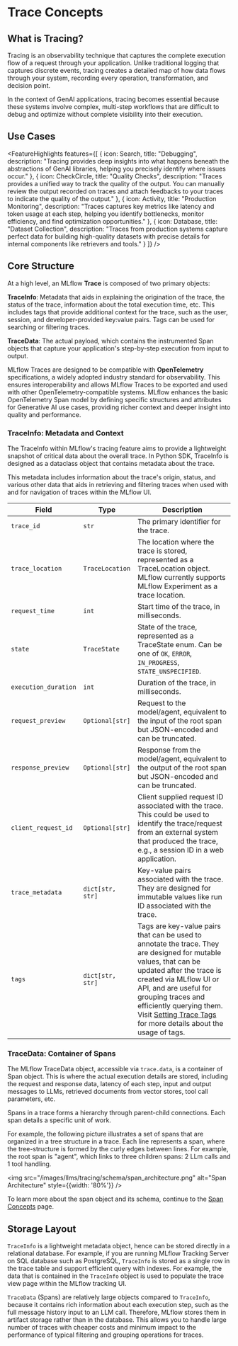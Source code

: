 
# Trace Concepts

## What is Tracing?

Tracing is an observability technique that captures the complete execution flow of a request through your application. Unlike traditional logging that captures discrete events, tracing creates a detailed map of how data flows through your system, recording every operation, transformation, and decision point.

In the context of GenAI applications, tracing becomes essential because these systems involve complex, multi-step workflows that are difficult to debug and optimize without complete visibility into their execution.

<ImageBox
  src="/images/llms/tracing/genai-trace-debug.png"
  alt="Trace Example"
  width="70%"
  caption="Example of a Trace for a Tool Calling Agent"
/>

## Use Cases

<FeatureHighlights features={[
  {
    icon: Search,
    title: "Debugging",
    description: "Tracing provides deep insights into what happens beneath the abstractions of GenAI libraries, helping you precisely identify where issues occur."
  },
  {
    icon: CheckCircle,
    title: "Quality Checks",
    description: "Traces provides a unified way to track the quality of the output. You can manually review the output recorded on traces and attach feedbacks to your traces to indicate the quality of the output."
  },
  {
    icon: Activity,
    title: "Production Monitoring",
    description: "Traces captures key metrics like latency and token usage at each step, helping you identify bottlenecks, monitor efficiency, and find optimization opportunities."
  },
  {
    icon: Database,
    title: "Dataset Collection",
    description: "Traces from production systems capture perfect data for building high-quality datasets with precise details for internal components like retrievers and tools."
  }
]} />

## Core Structure

At a high level, an MLflow **Trace** is composed of two primary objects:

**<APILink fn="mlflow.entities.TraceInfo">TraceInfo</APILink>**: Metadata that aids in explaining the origination of the trace, the status of the trace, information about the total execution time, etc. This includes tags that provide additional context for the trace, such as the user, session, and developer-provided key:value pairs. Tags can be used for searching or filtering traces.

**<APILink fn="mlflow.entities.TraceData">TraceData</APILink>**: The actual payload, which contains the instrumented <APILink fn="mlflow.entities.Span">Span</APILink> objects that capture your application's step-by-step execution from input to output.

<ImageBox
  src="/images/llms/tracing/schema/trace_architecture.png"
  alt="Trace Architecture"
  width="70%"
  caption="MLflow Trace Architecture Overview"
/>

MLflow Traces are designed to be compatible with **OpenTelemetry** specifications, a widely adopted industry standard for observability. This ensures interoperability and allows MLflow Traces to be exported and used with other OpenTelemetry-compatible systems. MLflow enhances the basic OpenTelemetry Span model by defining specific structures and attributes for Generative AI use cases, providing richer context and deeper insight into quality and performance.

### TraceInfo: Metadata and Context

The <APILink fn="mlflow.entities.TraceInfo">TraceInfo</APILink> within MLflow's tracing feature aims to provide a lightweight snapshot of critical data about the overall trace. In Python SDK, <APILink fn="mlflow.entities.TraceInfo">TraceInfo</APILink> is designed as a dataclass object that contains metadata about the trace.

This metadata includes information about the trace's origin, status, and various other data that aids in retrieving and filtering traces when used with <APILink fn="mlflow.search_traces" /> and for navigation of traces within the MLflow UI.

| Field                | Type                                                                  | Description                                                                                                                                                                                                                                                                                                                                    |
| -------------------- | --------------------------------------------------------------------- | ---------------------------------------------------------------------------------------------------------------------------------------------------------------------------------------------------------------------------------------------------------------------------------------------------------------------------------------------- |
| `trace_id`           | `str`                                                                 | The primary identifier for the trace.                                                                                                                                                                                                                                                                                                          |
| `trace_location`     | <APILink fn="mlflow.entities.TraceLocation">`TraceLocation`</APILink> | The location where the trace is stored, represented as a TraceLocation object. MLflow currently supports MLflow Experiment as a trace location.                                                                                                                                                                                                |
| `request_time`       | `int`                                                                 | Start time of the trace, in milliseconds.                                                                                                                                                                                                                                                                                                      |
| `state`              | <APILink fn="mlflow.entities.TraceState">`TraceState`</APILink>       | State of the trace, represented as a TraceState enum. Can be one of `OK`, `ERROR`, `IN_PROGRESS`, `STATE_UNSPECIFIED`.                                                                                                                                                                                                                         |
| `execution_duration` | `int`                                                                 | Duration of the trace, in milliseconds.                                                                                                                                                                                                                                                                                                        |
| `request_preview`    | `Optional[str]`                                                       | Request to the model/agent, equivalent to the input of the root span but JSON-encoded and can be truncated.                                                                                                                                                                                                                                    |
| `response_preview`   | `Optional[str]`                                                       | Response from the model/agent, equivalent to the output of the root span but JSON-encoded and can be truncated.                                                                                                                                                                                                                                |
| `client_request_id`  | `Optional[str]`                                                       | Client supplied request ID associated with the trace. This could be used to identify the trace/request from an external system that produced the trace, e.g., a session ID in a web application.                                                                                                                                               |
| `trace_metadata`     | `dict[str, str]`                                                      | Key-value pairs associated with the trace. They are designed for immutable values like run ID associated with the trace.                                                                                                                                                                                                                       |
| `tags`               | `dict[str, str]`                                                      | Tags are key-value pairs that can be used to annotate the trace. They are designed for mutable values, that can be updated after the trace is created via MLflow UI or API, and are useful for grouping traces and efficiently querying them. Visit [Setting Trace Tags](/genai/tracing/attach-tags) for more details about the usage of tags. |

### TraceData: Container of Spans

The MLflow <APILink fn="mlflow.entities.TraceData">TraceData</APILink> object, accessible via `trace.data`, is a container of <APILink fn="mlflow.entities.Span">Span</APILink> object. This is where the actual execution details are stored, including the request and response data, latency of each step, input and output messages to LLMs, retrieved documents from vector stores, tool call parameters, etc.

Spans in a trace forms a hierarchy through parent-child connections. Each span details a specific unit of work.

For example, the following picture illustrates a set of spans that are organized in a tree structure in a trace. Each line represents a span, where the tree-structure is formed by the curly edges between lines. For example, the root span is "agent", which links to three children spans: 2 LLm calls and 1 tool handling.

<img src="/images/llms/tracing/schema/span_architecture.png" alt="Span Architecture" style={{width: '80%'}} />

To learn more about the span object and its schema, continue to the [Span Concepts](/genai/tracing/concepts/span) page.

## Storage Layout

`TraceInfo` is a lightweight metadata object, hence can be stored directly in a relational database. For example, if you are running MLflow Tracking Server on SQL database such as PostgreSQL, `TraceInfo` is stored as a single row in the trace table and support efficient query with indexes. For example, the data that is contained in the `TraceInfo` object is used to populate the trace view page within the MLflow tracking UI.

`TraceData` (Spans) are relatively large objects compared to `TraceInfo`, because it contains rich information about each execution step, such as the full message history input to an LLM call. Therefore, MLflow stores them in artifact storage rather than in the database. This allows you to handle large number of traces with cheaper costs and minimum impact to the performance of typical filtering and grouping operations for traces.
